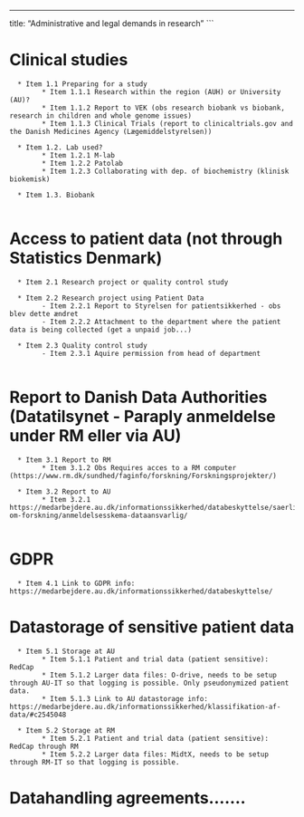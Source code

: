---
title: "Administrative and legal demands in research"
```

# Clinical studies
      * Item 1.1 Preparing for a study
            * Item 1.1.1 Research within the region (AUH) or University (AU)?
            * Item 1.1.2 Report to VEK (obs research biobank vs biobank, research in children and whole genome issues)
            * Item 1.1.3 Clinical Trials (report to clinicaltrials.gov and the Danish Medicines Agency (Lægemiddelstyrelsen))
         
      * Item 1.2. Lab used?
            * Item 1.2.1 M-lab
            * Item 1.2.2 Patolab
            * Item 1.2.3 Collaborating with dep. of biochemistry (klinisk biokemisk)
      
      * Item 1.3. Biobank
      
 
# Access to patient data (not through Statistics Denmark)
      * Item 2.1 Research project or quality control study
      
      * Item 2.2 Research project using Patient Data
            - Item 2.2.1 Report to Styrelsen for patientsikkerhed - obs blev dette ændret
            - Item 2.2.2 Attachment to the department where the patient data is being collected (get a unpaid job...)
      
      * Item 2.3 Quality control study
            - Item 2.3.1 Aquire permission from head of department
      

# Report to Danish Data Authorities (Datatilsynet - Paraply anmeldelse under RM eller via AU)
      * Item 3.1 Report to RM
            * Item 3.1.2 Obs Requires acces to a RM computer (https://www.rm.dk/sundhed/faginfo/forskning/Forskningsprojekter/)
      
      * Item 3.2 Report to AU
            * Item 3.2.1 https://medarbejdere.au.dk/informationssikkerhed/databeskyttelse/saerligt-om-forskning/anmeldelsesskema-dataansvarlig/
     
 
# GDPR
      * Item 4.1 Link to GDPR info: https://medarbejdere.au.dk/informationssikkerhed/databeskyttelse/
 
 
# Datastorage of sensitive patient data
      * Item 5.1 Storage at AU
            * Item 5.1.1 Patient and trial data (patient sensitive): RedCap
            * Item 5.1.2 Larger data files: O-drive, needs to be setup through AU-IT so that logging is possible. Only pseudonymized patient data.
            * Item 5.1.3 Link to AU datastorage info: https://medarbejdere.au.dk/informationssikkerhed/klassifikation-af-data/#c2545048
      
      * Item 5.2 Storage at RM
            * Item 5.2.1 Patient and trial data (patient sensitive): RedCap through RM
            * Item 5.2.2 Larger data files: MidtX, needs to be setup through RM-IT so that logging is possible.  


# Datahandling agreements.......
